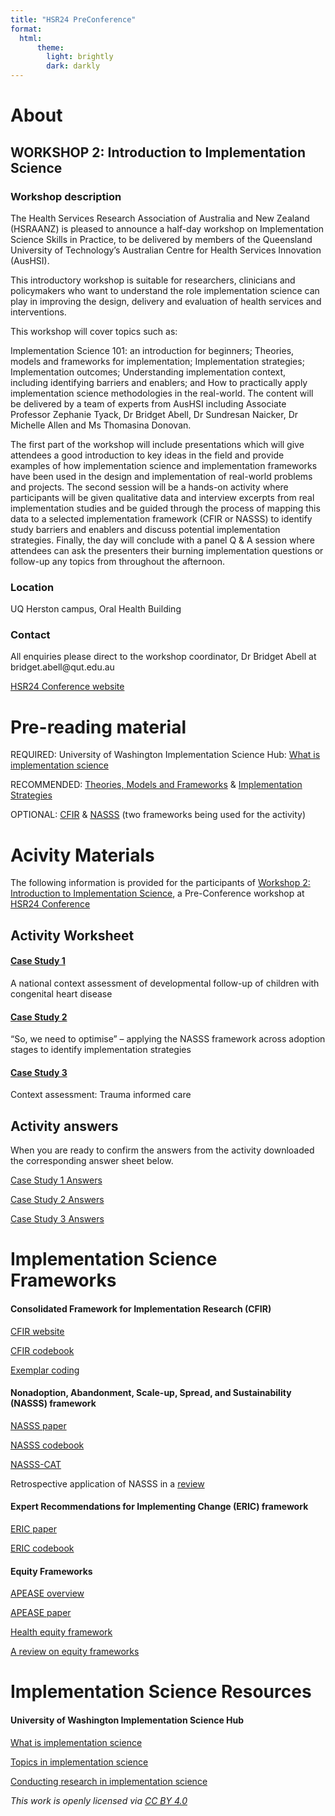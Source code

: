 ```yaml
---
title: "HSR24 PreConference"
format: 
  html:
      theme:
        light: brightly
        dark: darkly
---
```


::: {.nav-pills}
::: {.panel-tabset}

# About

## WORKSHOP 2: Introduction to Implementation Science

### Workshop description

The Health Services Research Association of Australia and New Zealand (HSRAANZ) is pleased to announce a half-day workshop on Implementation Science Skills in Practice, to be delivered by members of the Queensland University of Technology’s Australian Centre for Health Services Innovation (AusHSI).

This introductory workshop is suitable for researchers, clinicians and policymakers who want to understand the role implementation science can play in improving the design, delivery and evaluation of health services and interventions.

This workshop will cover topics such as:

Implementation Science 101: an introduction for beginners; Theories, models and frameworks for implementation; Implementation strategies; Implementation outcomes; Understanding implementation context, including identifying barriers and enablers; and How to practically apply implementation science methodologies in the real-world. The content will be delivered by a team of experts from AusHSI including Associate Professor Zephanie Tyack, Dr Bridget Abell, Dr Sundresan Naicker, Dr Michelle Allen and Ms Thomasina Donovan.

The first part of the workshop will include presentations which will give attendees a good introduction to key ideas in the field and provide examples of how implementation science and implementation frameworks have been used in the design and implementation of real-world problems and projects. The second session will be a hands-on activity where participants will be given qualitative data and interview excerpts from real implementation studies and be guided through the process of mapping this data to a selected implementation framework (CFIR or NASSS) to identify study barriers and enablers and discuss potential implementation strategies. Finally, the day will conclude with a panel Q & A session where attendees can ask the presenters their burning implementation questions or follow-up any topics from throughout the afternoon.


### Location  

UQ Herston campus, Oral Health Building


### Contact

All enquiries please direct to the workshop coordinator, Dr Bridget Abell at bridget.abell@qut.edu.au 

[HSR24 Conference website](https://eventstudio.eventsair.com/hsr-2024-conference/)



# Pre-reading material

REQUIRED: University of Washington Implementation Science Hub: [What is implementation science](https://impsciuw.org/implementation-science/learn/implementation-science-overview/)

RECOMMENDED: [Theories, Models and Frameworks](https://airdrive.eventsair.com/eventsairaueprod/production-eventstudio-public/2e472a0458ad47afb6ca9517f4882c02) & [Implementation Strategies](https://airdrive.eventsair.com/eventsairaueprod/production-eventstudio-public/c720c48f8c114d0e8f32513586aa64db)

OPTIONAL:  [CFIR](https://airdrive.eventsair.com/eventsairaueprod/production-eventstudio-public/9c58c49bb1cb46d7b3624514b62a99f3) & [NASSS](https://airdrive.eventsair.com/eventsairaueprod/production-eventstudio-public/337734a167d741fe98b59879b1770ca2) (two frameworks being used for the activity)


# Acivity Materials

The following information is provided for the participants of [Workshop 2: Introduction to Implementation Science](https://eventstudio.eventsair.com/hsr-2024-conference/workshops), a Pre-Conference workshop at [HSR24 Conference](https://eventstudio.eventsair.com/hsr-2024-conference/)


::: {.nav-pills}
::: {.panel-tabset}

## Activity Worksheet

#### [Case Study 1](https://github.com/Thomasina-Donovan/ImpSciWorkshop_HSR24/raw/main/assets/Case Study 1/ActivityWorksheet_CaseStudy1_Blank.docx)

A national context assessment of developmental follow-up of children with congenital heart disease


#### [Case Study 2](https://github.com/Thomasina-Donovan/ImpSciWorkshop_HSR24/raw/main/assets/Case Study 2/ActivityWorksheet_CaseStudy2_Blank.docx)

“So, we need to optimise" – applying the NASSS framework across adoption stages to identify implementation strategies 


#### [Case Study 3](https://github.com/Thomasina-Donovan/ImpSciWorkshop_HSR24/raw/main/assets/Case Study 3/ActivityWorksheet_CaseStudy3_Blank_Final.docx)

Context assessment: Trauma informed care 



## Activity answers

When you are ready to confirm the answers from the activity downloaded the corresponding answer sheet below.

[Case Study 1 Answers](https://github.com/Thomasina-Donovan/ImpSciWorkshop_HSR24/raw/main/assets/Case Study 1/ActivityWorksheet_CaseStudy1_ANSWERS.docx) 
 
[Case Study 2 Answers](https://github.com/Thomasina-Donovan/ImpSciWorkshop_HSR24/raw/main/assets/Case Study 2/ActivityWorksheet_CaseStudy2_ANSWERS.docx)

[Case Study 3 Answers](https://github.com/Thomasina-Donovan/ImpSciWorkshop_HSR24/raw/main/assets/Case Study 3/ActivityWorksheet_CaseStudy3_ANSWERS_Final.docx)
 

:::
:::



# Implementation Science Frameworks

#### Consolidated Framework for Implementation Research (CFIR)
[CFIR website](https://cfirguide.org/constructs/)

[CFIR codebook](https://github.com/Thomasina-Donovan/ImpSciWorkshop_HSR24/raw/main/assets/CFIR General Codebook.pdf)

[Exemplar coding](https://github.com/Thomasina-Donovan/ImpSciWorkshop_HSR24/raw/main/assets/Exemplar coding.pdf)


#### Nonadoption, Abandonment, Scale-up, Spread, and Sustainability (NASSS) framework
[NASSS paper](https://bmcmedicine.biomedcentral.com/articles/10.1186/s12916-019-1463-x)

[NASSS codebook](https://github.com/Thomasina-Donovan/ImpSciWorkshop_HSR24/raw/main/assets/NASSS Codebook.docx)

[NASSS-CAT](https://www.researchprotocols.org/2020/5/e16861/)

Retrospective application of NASSS in a [review](https://link.springer.com/article/10.1186/s13012-023-01287-y)

####  Expert Recommendations for Implementing Change (ERIC) framework
[ERIC paper](https://implementationscience.biomedcentral.com/articles/10.1186/s13012-015-0295-0)

[ERIC codebook](https://github.com/Thomasina-Donovan/ImpSciWorkshop_HSR24/raw/main/assets/ERIC-Strategy-Handout.pdf)


#### Equity Frameworks

[APEASE overview](https://www.behaviourworksaustralia.org/blog/how-do-you-select-the-most-appropriate-behaviour-change-intervention)

[APEASE paper](https://implementationscience.biomedcentral.com/articles/10.1186/1748-5908-6-42)

[Health equity framework](https://link.springer.com/article/10.1007/s10459-023-10277-0)

[A review on equity frameworks](https://implementationscience.biomedcentral.com/articles/10.1186/s13012-023-01304-0)



# Implementation Science Resources

#### University of Washington Implementation Science Hub

[What is implementation science](https://impsciuw.org/implementation-science/learn/implementation-science-overview/)

[Topics in implementation science](https://impsciuw.org/implementation-science/learn/topics-in-implementation-science/)

[Conducting research in implementation science](https://impsciuw.org/implementation-science/research/)


:::
:::


*This work is openly licensed via [CC BY 4.0](https://creativecommons.org/licenses/by/4.0/)*